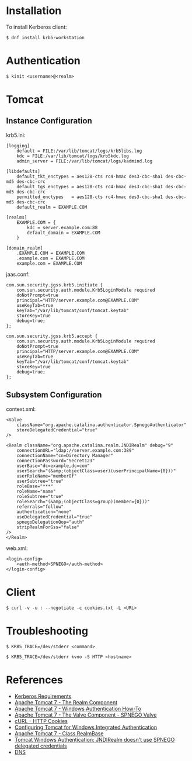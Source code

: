 = Installation =

To install Kerberos client:

<pre>
$ dnf install krb5-workstation
</pre>

= Authentication =

<pre>
$ kinit <username>@<realm>
</pre>

= Tomcat =

== Instance Configuration ==

krb5.ini:
<pre>
[logging]
    default = FILE:/var/lib/tomcat/logs/krb5libs.log
    kdc = FILE:/var/lib/tomcat/logs/krb5kdc.log
    admin_server = FILE:/var/lib/tomcat/logs/kadmind.log

[libdefaults]
    default_tkt_enctypes = aes128-cts rc4-hmac des3-cbc-sha1 des-cbc-md5 des-cbc-crc
    default_tgs_enctypes = aes128-cts rc4-hmac des3-cbc-sha1 des-cbc-md5 des-cbc-crc
    permitted_enctypes   = aes128-cts rc4-hmac des3-cbc-sha1 des-cbc-md5 des-cbc-crc
    default_realm = EXAMPLE.COM

[realms]
    EXAMPLE.COM = {
        kdc = server.example.com:88
        default_domain = EXAMPLE.COM
    }

[domain_realm]
    .EXAMPLE.COM = EXAMPLE.COM
    .example.com = EXAMPLE.COM
    example.com = EXAMPLE.COM
</pre>

jaas.conf:
<pre>
com.sun.security.jgss.krb5.initiate {
    com.sun.security.auth.module.Krb5LoginModule required
    doNotPrompt=true
    principal="HTTP/server.example.com@EXAMPLE.COM"
    useKeyTab=true
    keyTab="/var/lib/tomcat/conf/tomcat.keytab"
    storeKey=true
    debug=true;
};

com.sun.security.jgss.krb5.accept {
    com.sun.security.auth.module.Krb5LoginModule required
    doNotPrompt=true
    principal="HTTP/server.example.com@EXAMPLE.COM"
    useKeyTab=true
    keyTab="/var/lib/tomcat/conf/tomcat.keytab"
    storeKey=true
    debug=true;
};
</pre>

== Subsystem Configuration ==

context.xml:
<pre>
<Valve 
    className="org.apache.catalina.authenticator.SpnegoAuthenticator"
    storeDelegatedCredential="true"
/>

<Realm className="org.apache.catalina.realm.JNDIRealm" debug="9"
    connectionURL="ldap://server.example.com:389"
    connectionName="cn=Directory Manager"
    connectionPassword="Secret123"
    userBase="dc=example,dc=com"
    userSearch="(&amp;(objectClass=user)(userPrincipalName={0}))"
    userRoleName="memberOf"
    userSubtree="true"
    roleBase="***"
    roleName="name"
    roleSubtree="true"
    roleSearch="(&amp;(objectClass=group)(member={0}))"
    referrals="follow"
    authentication="none"
    useDelegatedCredential="true"
    spnegoDelegationQop="auth"
    stripRealmForGss="false"
/>
</Realm>
</pre>

web.xml:
<pre>
<login-config>
    <auth-method>SPNEGO</auth-method>
</login-config>
</pre>

= Client =

<pre>
$ curl -v -u : --negotiate -c cookies.txt -L <URL>
</pre>

= Troubleshooting =

<pre>
$ KRB5_TRACE=/dev/stderr <command>
</pre>

<pre>
$ KRB5_TRACE=/dev/stderr kvno -S HTTP <hostname>
</pre>

= References =

* [http://docs.oracle.com/javase/7/docs/technotes/guides/security/jgss/tutorials/KerberosReq.html Kerberos Requirements]
* [https://tomcat.apache.org/tomcat-7.0-doc/config/realm.html Apache Tomcat 7 - The Realm Component]
* [https://tomcat.apache.org/tomcat-7.0-doc/windows-auth-howto.html Apache Tomcat 7 - Windows Authentication How-To]
* [https://tomcat.apache.org/tomcat-7.0-doc/config/valve.html#SPNEGO_Valve Apache Tomcat 7 - The Valve Component - SPNEGO Valve]
* [http://curl.haxx.se/docs/http-cookies.html cURL - HTTP Cookies]
* [http://spnego.sourceforge.net/spnego_tomcat.html Configuring Tomcat for Windows Integrated Authentication]
* [https://tomcat.apache.org/tomcat-7.0-doc/api/org/apache/catalina/realm/RealmBase.html Apache Tomcat 7 - Class RealmBase]
* [http://stackoverflow.com/questions/22982164/tomcat-windows-authentication-jndirealm-doesnt-use-spnego-delegated-credential Tomcat Windows Authentication: JNDIRealm doesn't use SPNEGO delegated credentials]
* [https://github.com/dogtagpki/pki/wiki/DNS DNS]